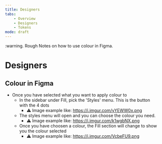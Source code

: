 ```yaml
---
title: Designers
tabs:
    - Overview
    - Designers
    - Tokens
mode: draft
---
```


:warning. Rough Notes on how to use colour in Figma. 

# Designers

## Colour in Figma

* Once you have selected what you want to apply colour to 
    * In the sidebar under Fill, pick the 'Styles' menu. This is the button with the 4 dots
        * :warning: Image example like: https://i.imgur.com/yYEWW0x.png
    * The styles menu will open and you can choose the colour you need.
        * :warning: Image example like: https://i.imgur.com/k1wgbNX.png
    * Once you have choosen a colour, the Fill section will change to show you the colour selected
        * :warning: Image example like: https://i.imgur.com/VcbeFU9.png
